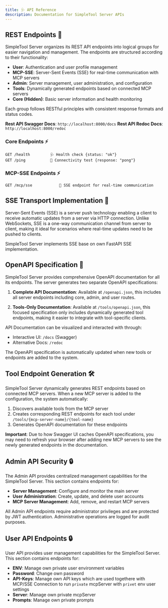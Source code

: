 ```yaml
---
title: 🩺 API Reference
description: Documentation for SimpleTool Server APIs
---
```


## REST Endpoints 📡

SimpleTool Server organizes its REST API endpoints into logical groups for easier navigation and management. The endpoints are structured according to their functionality:

- **User**: Authentication and user profile management
- **MCP-SSE**: Server-Sent Events (SSE) for real-time communication with MCP servers
- **Admin**: Server management, user administration, and configuration
- **Tools**: Dynamically generated endpoints based on connected MCP servers
- **Core (Hidden)**: Basic server information and health monitoring

Each group follows RESTful principles with consistent response formats and status codes.

**Rest API Swagger Docs**: `http://localhost:8000/docs`
**Rest API Redoc Docs**: `http://localhost:8000/redoc`

### Core Endpoints ⚡
```http
GET /health         🩺 Health check {status: "ok"}
GET /ping           🏓 Connectivity test {response: "pong"}
```

### MCP-SSE Endpoints ⚡
```http
GET /mcp/sse            📶 SSE endpoint for real-time communication
```

## SSE Transport Implementation 📶

Server-Sent Events (SSE) is a server push technology enabling a client to receive automatic updates from a server via HTTP connection. Unlike WebSockets, SSE is a one-way communication channel from server to client, making it ideal for scenarios where real-time updates need to be pushed to clients.

SimpleTool Server implements SSE base on own FastAPI SSE implementation.



## OpenAPI Specification 📄

SimpleTool Server provides comprehensive OpenAPI documentation for all its endpoints. The server generates two separate OpenAPI specifications:

1. **Complete API Documentation**: Available at `/openapi.json`, this includes all server endpoints including core, admin, and user routes.

2. **Tools-Only Documentation**: Available at `/tools/openapi.json`, this focused specification only includes dynamically generated tool endpoints, making it easier to integrate with tool-specific clients.

API Documentation can be visualized and interacted with through:
- Interactive UI: `/docs` (Swagger)
- Alternative Docs: `/redoc`

The OpenAPI specification is automatically updated when new tools or endpoints are added to the system.

## Tool Endpoint Generation 🛠️

SimpleTool Server dynamically generates REST endpoints based on connected MCP servers. When a new MCP server is added to the configuration, the system automatically:

1. Discovers available tools from the MCP server
2. Creates corresponding REST endpoints for each tool under `/tools/{mcp-server-name}/{tool-name}`
3. Generates OpenAPI documentation for these endpoints

**Important**: Due to how Swagger UI caches OpenAPI specifications, you may need to refresh your browser after adding new MCP servers to see the newly generated endpoints in the documentation.

## Admin API Security 🔒

The Admin API provides centralized management capabilities for the SimpleTool Server. This section contains endpoints for:

- **Server Management**: Configure and monitor the main server
- **User Administration**: Create, update, and delete user accounts
- **MCP Server Management**: Add, remove, and restart MCP servers

All Admin API endpoints require administrator privileges and are protected by JWT authentication. Administrative operations are logged for audit purposes.

## User API Endpoints 🔒

User API provides user management capabilities for the SimpleTool Server. This section contains endpoints for:

- **ENV**: Manage own private user environment variables
- **Password**: Change own password
- **API-Keys**: Manage own API keys which are used togethere with MCP/SSE Connection to run `private` mcpServer with `privet` env user settings
- **Server**: Manage own private mcpServer
- **Prompts**: Manage own private prompts

